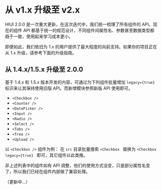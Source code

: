 # 从 v1.x 升级至 v2.x

HIUI 2.0.0 是一次重大更新，在这次迭代中，我们统一梳理了所有组件的 API。现在的组件 API 都基于统一的规范设计，不同组件间属性名、参数甚至数据类型都趋于一致，使用起来学习成本更小。

即便如此，我们依旧为 1.x 的用户提供了最大程度的向前支持。如果你的项目正在从 1.x 升级，请参考下面的升级指南。

## 从 1.4.x/1.5.x 升级至 2.0.0

基于 1.4.x 和 1.5.x 版本开发的内容，可通过为下列组件批量增加 `legacy={true}` 标识来让其保持使用旧版 API。而新增模块参照新版 API 使用即可。

- `<Checkbox />`
- `<Counter />`
- `<DatePicker />`
- `<Input />`
- `<Radio />`
- `<Select />`
- `<Tabs />`
- `<Tree />`
- `<Upload />`

以 `<Checkbox />` 组件为例：
在 `src` 目录批量搜索 `<Checkbox ` 替换为 `<Checkbox legacy={true} ` 即可，其它组件以此类推。

非上述列表中的组件如有 API 调整，他们的使用方式没变，只是部分属性名变了，所以我们已经在组件内部做了兼容处理。

（更新中…）
